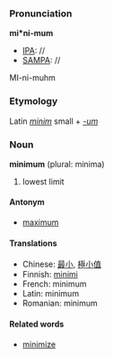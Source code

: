 ===Pronunciation===

'''mi*ni-mum'''
*[[IPA]]: //
*[[SAMPA]]: //
MI-ni-muhm

===Etymology===

Latin ''[[minim]]'' small + ''[[-um]]''

===Noun===
'''minimum''' (plural: minima)
#lowest limit

====Antonym====
*[[maximum]]

====Translations====
*Chinese: [[最]][[小]], [[極]][[小]][[值]]
*Finnish: [[minimi]]
*French: minimum
*Latin: minimum
*Romanian: minimum

====Related words====
*[[minimize]]